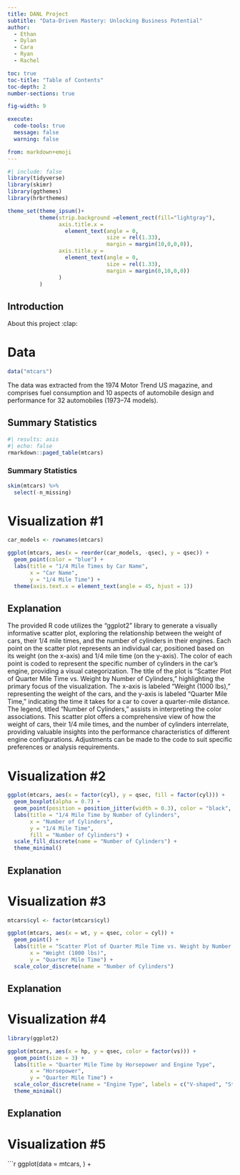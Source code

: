 ```yaml
---
title: DANL Project
subtitle: "Data-Driven Mastery: Unlocking Business Potential"
author: 
  - Ethan
  - Dylan
  - Cara
  - Ryan
  - Rachel

toc: true
toc-title: "Table of Contents"
toc-depth: 2
number-sections: true

fig-width: 9

execute:
  code-tools: true
  message: false
  warning: false

from: markdown+emoji
---
```

```r
#| include: false
library(tidyverse)
library(skimr)
library(ggthemes)
library(hrbrthemes)

theme_set(theme_ipsum()+
          theme(strip.background =element_rect(fill="lightgray"),
                axis.title.x = 
                  element_text(angle = 0,
                               size = rel(1.33),
                               margin = margin(10,0,0,0)),
                axis.title.y = 
                  element_text(angle = 0,
                               size = rel(1.33),
                               margin = margin(0,10,0,0))
                )
          )
```



## Introduction

About this project :clap:


# Data

```r
data("mtcars")
```

The data was extracted from the 1974 Motor Trend US magazine, and comprises fuel consumption and 10 aspects of automobile design and performance for 32 automobiles (1973–74 models).

## Summary Statistics

```r
#| results: asis
#| echo: false
rmarkdown::paged_table(mtcars)
```

### Summary Statistics

```r
skim(mtcars) %>% 
  select(-n_missing)
```


# Visualization #1

```r
car_models <- rownames(mtcars)

ggplot(mtcars, aes(x = reorder(car_models, -qsec), y = qsec)) +
  geom_point(color = "blue") +
  labs(title = "1/4 Mile Times by Car Name",
       x = "Car Name",
       y = "1/4 Mile Time") +
  theme(axis.text.x = element_text(angle = 45, hjust = 1))


```
## Explanation

The provided R code utilizes the "ggplot2" library to generate a visually informative scatter plot, exploring the relationship between the weight of cars, their 1/4 mile times, and the number of cylinders in their engines. Each point on the scatter plot represents an individual car, positioned based on its weight (on the x-axis) and 1/4 mile time (on the y-axis). The color of each point is coded to represent the specific number of cylinders in the car's engine, providing a visual categorization. The title of the plot is "Scatter Plot of Quarter Mile Time vs. Weight by Number of Cylinders," highlighting the primary focus of the visualization. The x-axis is labeled "Weight (1000 lbs)," representing the weight of the cars, and the y-axis is labeled "Quarter Mile Time," indicating the time it takes for a car to cover a quarter-mile distance. The legend, titled "Number of Cylinders," assists in interpreting the color associations. This scatter plot offers a comprehensive view of how the weight of cars, their 1/4 mile times, and the number of cylinders interrelate, providing valuable insights into the performance characteristics of different engine configurations. Adjustments can be made to the code to suit specific preferences or analysis requirements.


# Visualization #2
```r
ggplot(mtcars, aes(x = factor(cyl), y = qsec, fill = factor(cyl))) +
  geom_boxplot(alpha = 0.7) +
  geom_point(position = position_jitter(width = 0.3), color = "black", size = 2) +
  labs(title = "1/4 Mile Time by Number of Cylinders",
       x = "Number of Cylinders",
       y = "1/4 Mile Time",
       fill = "Number of Cylinders") +
  scale_fill_discrete(name = "Number of Cylinders") +
  theme_minimal()

```
## Explanation 


# Visualization #3
```r
mtcars$cyl <- factor(mtcars$cyl)

ggplot(mtcars, aes(x = wt, y = qsec, color = cyl)) +
  geom_point() +
  labs(title = "Scatter Plot of Quarter Mile Time vs. Weight by Number of Cylinders", 
       x = "Weight (1000 lbs)",
       y = "Quarter Mile Time") +
  scale_color_discrete(name = "Number of Cylinders")

```

## Explanation



# Visualization #4
```r
library(ggplot2)

ggplot(mtcars, aes(x = hp, y = qsec, color = factor(vs))) +
  geom_point(size = 3) +
  labs(title = "Quarter Mile Time by Horsepower and Engine Type",
       x = "Horsepower",
       y = "Quarter Mile Time") +
  scale_color_discrete(name = "Engine Type", labels = c("V-shaped", "Straight")) +
  theme_minimal()

```

## Explanation





# Visualization #5
```r
ggplot(data = mtcars,
       ) +
  
